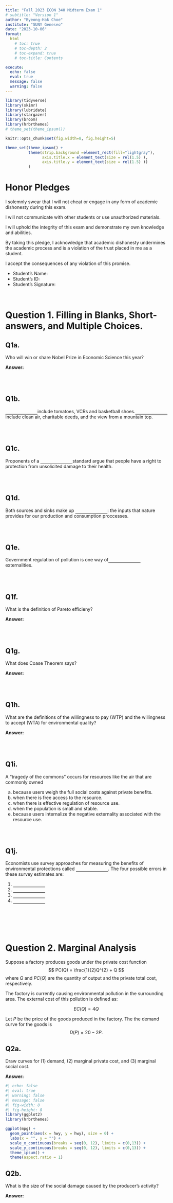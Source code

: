 ```yaml
---
title: "Fall 2023 ECON 340 Midterm Exam 1"
# subtitle: "Version 1"
author: "Byeong-Hak Choe"
institute: "SUNY Geneseo"
date: "2023-10-06"
format: 
  html
    # toc: true
    # toc-depth: 2
    # toc-expand: true
    # toc-title: Contents

execute:
  echo: false
  eval: true
  message: false
  warning: false
---
```

```r
library(tidyverse)
library(skimr)
library(lubridate)
library(stargazer)
library(broom)
library(hrbrthemes)
# theme_set(theme_ipsum())

knitr::opts_chunk$set(fig.width=8, fig.height=5)  

theme_set(theme_ipsum() +
          theme(strip.background =element_rect(fill="lightgray"),
                axis.title.x = element_text(size = rel(1.5) ),
                axis.title.y = element_text(size = rel(1.5) ))
          )

```
# Honor Pledges

I solemnly swear that I will not cheat or engage in any form of academic dishonesty during this exam. 

I will not communicate with other students or use unauthorized materials. 

I will uphold the integrity of this exam and demonstrate my own knowledge and abilities.

By taking this pledge, I acknowledge that academic dishonesty undermines the academic process and is a violation of the trust placed in me as a student. 

I accept the consequences of any violation of this promise.

- Student's Name: 
- Student's ID: 
- Student's Signature: 

<br>

# Question 1. Filling in Blanks, Short-answers, and Multiple Choices.


## Q1a.
Who will win or share Nobel Prize in Economic Science this year? 

**Answer:**

<br><br>

## Q1b.

<p>  <span style="border-bottom: 1px solid black; padding-left: 100px;"></span> include tomatoes, VCRs and basketball shoes. <span style="border-bottom: 1px solid black; padding-left: 100px;"></span> include clean air, charitable deeds, and the view from a mountain top. </p>

<br><br>

## Q1c.

<p> Proponents of a <span style="border-bottom: 1px solid black; padding-left: 100px;"></span> standard argue that people have a right to protection from unsolicited damage to their health. </p>

<br><br>

## Q1d.

<p> Both sources and sinks make up <span style="border-bottom: 1px solid black; padding-left: 100px;"></span> : the inputs that nature provides for our production and consumption proccesses. </p>

<br><br>

## Q1e.

<p> Government regulation of pollution is one way of <span style="border-bottom: 1px solid black; padding-left: 100px;"></span> externalities. </p>


<br><br>

## Q1f.
What is the definition of Pareto efficieny?

**Answer:**


<br><br>

## Q1g.
What does Coase Theorem says?

**Answer:**


<br><br>

## Q1h.
What are the definitions of the willingness to pay (WTP) and the willingness to accept (WTA) for environmental quality?

**Answer:**



<br><br>

## Q1i.
A "tragedy of the commons" occurs for resources like the air that are commonly owned

a. because users weigh the full social costs against private
 benefits.
b. when there is free access to the resource.
c. when there is effective regulation of resource use.
d. when the population is small and stable.
e. because users internalize the negative externality associated
 with the resource use.



<br><br>

## Q1j.
<p> Economists use survey approaches for measuring the benefits of environmental protections called <span style="border-bottom: 1px solid black; padding-left: 100px;"></span>.  The four possible errors in these survey estimates are: <p> 

1.  <span style="border-bottom: 1px solid black; padding-left: 100px;"></span>
2.  <span style="border-bottom: 1px solid black; padding-left: 100px;"></span>
3.  <span style="border-bottom: 1px solid black; padding-left: 100px;"></span>
4.  <span style="border-bottom: 1px solid black; padding-left: 100px;"></span>


<br><br><br><br>

# Question 2. Marginal Analysis
Suppose a factory produces goods under the private cost function 
$$
PC(Q) = \frac{1}{2}Q^{2} + Q
$$
where $Q$ and $PC(Q)$ are the quantity of output and the private total cost, respectively.

The factory is currently causing environmental pollution in the surrounding area. The external cost of this pollution is defined as:

$$
EC(Q) = 4Q
$$

Let $P$ be the price of the goods produced in the factory. The the demand curve for the goods is
$$
D(P) = 20 − 2P.
$$

## Q2a.
Draw curves for (1) demand, (2) marginal private cost, and (3) marginal social cost.

**Answer:**


```r
#| echo: false
#| eval: true
#| warning: false
#| message: false
#| fig-width: 8
#| fig-height: 8
library(ggplot2)
library(hrbrthemes)

ggplot(mpg) +
  geom_point(aes(x = hwy, y = hwy), size = 0) +
  labs(x = "", y = "") +
  scale_x_continuous(breaks = seq(0, 12), limits = c(0,13)) +
  scale_y_continuous(breaks = seq(0, 12), limits = c(0,13)) +
  theme_ipsum() +
  theme(aspect.ratio = 1)
```


## Q2b.
What is the size of the social damage caused by the producer’s activity?

**Answer:**


<br><br><br><br><br><br><br><br><br><br><br><br><br><br><br><br><br><br><br><br><br><br><br><br>

## Q2c.
- Let $T$ denote the tax levied on each unit of the goods produced, and the regulatory authority decides to internalize social damage by this Pigouvian tax scheme. 

  - Solve the optimal value for $T$.
  - How much is the tax revenue?


**Answer:**


<br><br><br><br><br><br><br><br><br><br><br><br><br><br><br><br><br><br><br><br><br><br><br><br>


# Question 3. A Public Good Game

A community lives near a forest. The forest provides wood, which the villagers can use for various purposes like heating, building, or selling. However, the forest also acts as a carbon sink, absorbing carbon dioxide and providing fresh air, and is home to various wildlife. If too many trees are cut down, the forest will degrade, leading to loss of these environmental benefits.

There are $N$ number of people in the village. Each person is endowed with $\$y$, and must decide how much of their endowment to invest in a communal fund for forest conservation and how much to keep for themselves. Let $g_{i}$ denote each player's contribution to the communal fund. 

The total amount of dollars in the communial fund is multiplied by some constant factor $R$, where $1 < R < N$. The multiplied amount is then equally distributed among all players, irrespective of their individual contributions.

Each person $i$'s utility is as follows:
$$
\begin{align}
U_{i} &= y - g_{i} + \frac{R}{N} \times G\\
&= y - g_{i} + \frac{R}{N} \times \left(\, g_{i} + G_{-i} \,\right),
\end{align}
$$
where $G$ is the total amount of dollars collected for the communial fund, and $G_{-i} = G - g_{i}$.



## Q3a.
In equilibrium, how much would each individual contribute to the fund?

**Answer:**


<br><br><br><br><br><br><br><br><br><br><br><br><br><br><br><br><br><br><br><br><br><br><br><br>

## Q3b.
Under the efficiency standard, what is the social welfare function?

**Answer:**


<br><br><br><br><br><br><br><br><br><br><br><br><br><br><br><br><br><br><br><br><br><br><br><br>

## Q3c.
What is the socially optimal level of $g_{i}$, for which the Social Planner chooses?

**Answer:**

<br><br><br><br><br><br><br><br><br><br><br><br><br><br><br><br><br><br><br><br><br><br><br><br>


